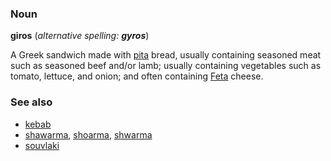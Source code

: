 ===Noun===
'''giros'''
(''alternative spelling:'' '''''gyros''''')

A Greek sandwich made with [[pita]] bread, usually containing seasoned meat such as seasoned beef and/or lamb; usually containing vegetables such as tomato, lettuce, and onion; and often containing [[Feta]] cheese.

===See also===
*[[kebab]]
*[[shawarma]], [[shoarma]], [[shwarma]]
*[[souvlaki]]